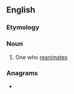 ==English==

===Etymology===
{{suffix|en|reanimate|or}}

===Noun===
{{en-noun}}

# One who [[reanimate]]s

===Anagrams===
* {{anagrams|en|retromania}}